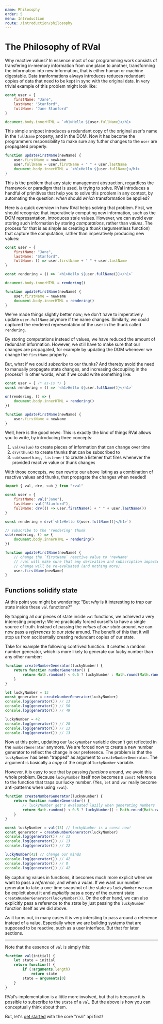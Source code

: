 ```yaml
---
name: Philosophy
order: 5
menu: Introduction
route: /introduction/philosophy
---
```


# The Philosophy of RVal

Why reactive values? In essence most of our programming work consists of transfering in-memory information from one place to another, transforming the information into new information, that is either human or machine digestable.
Data tranformations always introduces reduces redundant copies of data that need to be kept in sync with the original data.
In very trivial example of this problem might look like:

```javascript
const user = {
    firstName: "Jane",
    lastName: "Stanford",
    fullName: "Jane Stanford"
}

document.body.innerHTML = `<h1>Hello ${user.fullName}</h1>
```

This simple snippet introduces a redundant copy of the original user's name in the `fullName` property, and in the DOM.
Now it has become the programmers responsibility to make sure any futher changes to the `user` are propagated properly:

```javascript
function updateFirstName(newName) {
    user.firstName = newName
    user.fullName = user.firstName + " " + user.lastName
    document.body.innerHTML = `<h1>Hello ${user.fullName}</h1>
}
```

This is the problem that any state management abstraction, regardless the framework or paradigm that is used, is trying to solve.
RVal introduces a handful of primitives that help you to solve this problem in any context, by automating the question:
_when_ should _which_ transformation be applied?

Here is a quick overview in how RVal helps solving that problem.
First, we should recognize that imperatively computing new information, such as the DOM represantation, introduces stale values.
However, we can avoid ever storing such information by storing _computations_, rather than _values_.
The process for that is as simple as creating a _thunk_ (argumentless function) that capture the computation, rather than imperatively producing new values:

```javascript
const user = {
    firstName: "Jane",
    lastName: "Stanford",
    fullName: () => user.firstName + " " + user.lastName
}

const rendering = () => `<h1>Hello ${user.fullName()}</h1>`

document.body.innerHTML = rendering()

function updateFirstName(newName) {
    user.firstName = newName
    document.body.innerHTML = rendering()
}
```

We've made things slightly better now; we don't have to imperatively update `user.fullName` anymore if the name changes.
Similarly, we could captured the rendered representation of the user in the thunk called `rendering`.

By storing computations instead of values, we have reduced the amount of redundant information.
However, we still have to make sure that our changes are propagated, for example by updating the DOM whenever we change the `firstName` property.

But, what if we could _subscribe_ to our thunks? And thereby avoid the need to manually propagate state changes, and increasing decoupling in the process?
In other words, what if we could write something like:

```javascript
const user = { /* as-is */ }
const rendering = () => `<h1>Hello ${user.fullName()}</h1>`

on(rendering, () => {
    document.body.innerHTML = rendering()
})

function updateFirstName(newName) {
    user.firstName = newName
}
```

Well, here is the good news: This is exactly the kind of things RVal allows you to write, by introducing three concepts:

1. `val(value)` to create pieces of information that can change over time
2. `drv(thunk)` to create thunks that can be subscribed to
3. `sub(something, listener)` to create a listener that fires whenever the provided reactive value or thunk changes

With those concepts, we can rewrite our above listing as a combination of reactive values and thunks, that propagate the changes when needed!

```javascript
import { val, drv, sub } from "rval"

const user = {
    firstName: val("Jane"),
    lastName: val("Stanford"),
    fullName: drv(() => user.firstName() + " " + user.lastName())
}

const rendering = drv(`<h1>Hello ${user.fullName()}</h1>`)

// subscribe to the 'rendering' thunk
sub(rendering, () => {
    document.body.innerHTML = rendering()
})

function updateFirstName(newName) {
    // change the `firstName` reactive value to 'newName'
    // rval will make sure that any derivation and subscription impacted by this
    // change will be re-evaluated (and nothing more).
    user.firstName(newName)
}
```


## Functions solidify state

At this point you might be wondering:
"But _why_ is it interesting to trap our state inside these `val` functions?"

By trapping all our pieces of state inside `val` functions, 
we achieved a very interesting property:
We've practically forced ourselfs to have a single source of truth.
Instead of passing the _values of our state_ around, we can now pass a _references to our state_ around.
The benefit of this that it will stop us from accidentally creating redundant copies of our state.

Take for example the following contrived function. 
It creates a random number generator, which is more likely to generate our lucky number than any other number: 

```javascript
function createNumberGenerator(luckyNumber) {
    return function numberGenerator() {
        return Math.random() < 0.5 ? luckyNumber : Math.round(Math.random() * 100)
    }
}

let luckyNumber = 13
const generator = createNumberGenerator(luckyNumber)
console.log(generator()) // 13
console.log(generator()) // 50
console.log(generator()) // 49

luckyNumber = 42
console.log(generator()) // 28
console.log(generator()) // 13
console.log(generator()) // 13
```

Now at this point, updating our `luckyNumber` variable doesn't get reflected in the `numberGenerator` anymore.
We are forced now to create a new number generator to reflect the change in our preference. 
The problem is that the `luckyNumber` has been "trapped" as argument to `createNumberGenerator`. 
The argument is basically a _copy_ of the original `luckyNumber` variable. 

However, it is easy to see that by passing _functions_ around, we avoid this whole problem. 
Because `luckyNumber` itself now becomes a `const` reference to the function that traps our lucky number. 
(Yes, `let` and `var` really become anti-patterns when using `rval`).


```javascript
function createNumberGenerator(luckyNumber) {
    return function numberGenerator() {
        // luckyNumber get's evaluated lazily when generating numbers
        return Math.random() < 0.5 ? luckyNumber() : Math.round(Math.random() * 100)
    }
}

const luckyNumber = val(13) // luckyNumber is a const now!
const generator = createNumberGenerator(luckyNumber)
console.log(generator()) // 13
console.log(generator()) // 13
console.log(generator()) // 22

luckyNumber(42) // change our minds
console.log(generator()) // 42
console.log(generator()) // 8
console.log(generator()) // 42
```

By capturing values in functions, it becomes much more explicit when we want to pass a _reference_, and when a _value_.
If we want our number generator to take a one-time snapshot of the state as `luckyNumber` we can be explicit about it and _explicitly_ pass a copy of the current state `createNumberGenerator(luckyNumber())`.
On the other hand, we can also explicitly pass a reference to the state by just passing the `luckyNumber` function itself as we did above. 

As it turns out, in many cases it is very intersting to pass around a reference instead of a value. 
Especially when we are building systems that are supposed to be reactive, such as a user interface.
But that for later sections. 

---

Note that the essence of `val` is simply this: 

```javascript
function val(initial) {
    let state = initial
    return function() {
        if (!arguments.length)
            return state
        state = arguments[0]
    }
}
```

RVal's implementation is a little more involved, but that is because it is possible to subscribe to the `state` of a `val`.
But the above is how you can conceptually think about them. 

But, let's [get started](http://localhost:3000/docs-getting-started) with the core "rval" api first!
